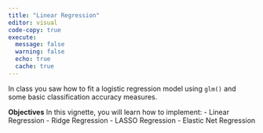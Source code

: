 ```yaml
---
title: "Linear Regression"
editor: visual
code-copy: true
execute:
  message: false
  warning: false
  echo: true
  cache: true
---
```


In class you saw how to fit a logistic regression model using `glm()` and some basic classification accuracy measures.

**Objectives**
In this vignette, you will learn how to implement:
- Linear Regression
- Ridge Regression
- LASSO Regression
- Elastic Net Regression
  
